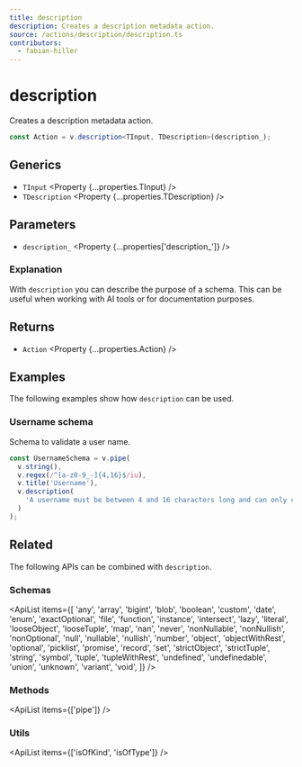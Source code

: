 ```yaml
---
title: description
description: Creates a description metadata action.
source: /actions/description/description.ts
contributors:
  - fabian-hiller
---
```



# description

Creates a description metadata action.

```ts
const Action = v.description<TInput, TDescription>(description_);
```

## Generics

- `TInput` <Property {...properties.TInput} />
- `TDescription` <Property {...properties.TDescription} />

## Parameters

- `description_` <Property {...properties['description_']} />

### Explanation

With `description` you can describe the purpose of a schema. This can be useful when working with AI tools or for documentation purposes.

## Returns

- `Action` <Property {...properties.Action} />

## Examples

The following examples show how `description` can be used.

### Username schema

Schema to validate a user name.

```ts
const UsernameSchema = v.pipe(
  v.string(),
  v.regex(/^[a-z0-9_-]{4,16}$/iu),
  v.title('Username'),
  v.description(
    'A username must be between 4 and 16 characters long and can only contain letters, numbers, underscores and hyphens.'
  )
);
```

## Related

The following APIs can be combined with `description`.

### Schemas

<ApiList
  items={[
    'any',
    'array',
    'bigint',
    'blob',
    'boolean',
    'custom',
    'date',
    'enum',
    'exactOptional',
    'file',
    'function',
    'instance',
    'intersect',
    'lazy',
    'literal',
    'looseObject',
    'looseTuple',
    'map',
    'nan',
    'never',
    'nonNullable',
    'nonNullish',
    'nonOptional',
    'null',
    'nullable',
    'nullish',
    'number',
    'object',
    'objectWithRest',
    'optional',
    'picklist',
    'promise',
    'record',
    'set',
    'strictObject',
    'strictTuple',
    'string',
    'symbol',
    'tuple',
    'tupleWithRest',
    'undefined',
    'undefinedable',
    'union',
    'unknown',
    'variant',
    'void',
  ]}
/>

### Methods

<ApiList items={['pipe']} />

### Utils

<ApiList items={['isOfKind', 'isOfType']} />
